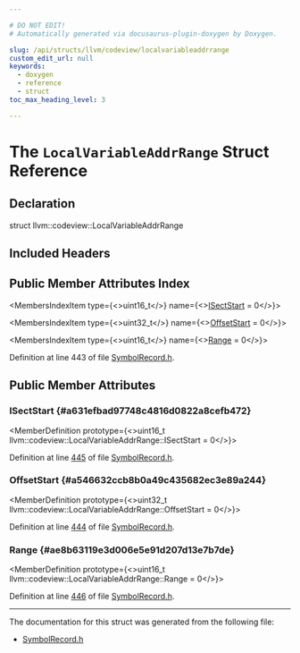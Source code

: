 ```yaml
---

# DO NOT EDIT!
# Automatically generated via docusaurus-plugin-doxygen by Doxygen.

slug: /api/structs/llvm/codeview/localvariableaddrrange
custom_edit_url: null
keywords:
  - doxygen
  - reference
  - struct
toc_max_heading_level: 3

---
```





# The `LocalVariableAddrRange` Struct Reference

<DoxygenPage pluginConfig={pluginConfig}>



## Declaration

<CodeBlock>struct llvm::codeview::LocalVariableAddrRange</CodeBlock>

## Included Headers

<IncludesList>
<IncludesListItem
  filePath="llvm/DebugInfo/CodeView/SymbolRecord.h"
  permalink="/docs/api/files/include/include/llvm/include/llvm/debuginfo/include/llvm/debuginfo/codeview/symbolrecord-h"
  isLocal="true" />
</IncludesList>

## Public Member Attributes Index

<MembersIndex>

<MembersIndexItem
  type={<>uint16&#95;t</>}
  name={<><a href="#a631efbad97748c4816d0822a8cefb472">ISectStart</a> = 0</>}>
</MembersIndexItem>

<MembersIndexItem
  type={<>uint32&#95;t</>}
  name={<><a href="#a546632ccb8b0a49c435682ec3e89a244">OffsetStart</a> = 0</>}>
</MembersIndexItem>

<MembersIndexItem
  type={<>uint16&#95;t</>}
  name={<><a href="#ae8b63119e3d006e5e91d207d13e7b7de">Range</a> = 0</>}>
</MembersIndexItem>

</MembersIndex>


Definition at line 443 of file <a href="/docs/api/files/include/include/llvm/include/llvm/debuginfo/include/llvm/debuginfo/codeview/symbolrecord-h">SymbolRecord.h</a>.

<SectionDefinition>

## Public Member Attributes

### ISectStart {#a631efbad97748c4816d0822a8cefb472}

<MemberDefinition
  prototype={<>uint16&#95;t llvm::codeview::LocalVariableAddrRange::ISectStart = 0</>}>

Definition at line <a href="/docs/api/files/include/include/llvm/include/llvm/debuginfo/include/llvm/debuginfo/codeview/symbolrecord-h/#l00445">445</a> of file <a href="/docs/api/files/include/include/llvm/include/llvm/debuginfo/include/llvm/debuginfo/codeview/symbolrecord-h">SymbolRecord.h</a>.
</MemberDefinition>

### OffsetStart {#a546632ccb8b0a49c435682ec3e89a244}

<MemberDefinition
  prototype={<>uint32&#95;t llvm::codeview::LocalVariableAddrRange::OffsetStart = 0</>}>

Definition at line <a href="/docs/api/files/include/include/llvm/include/llvm/debuginfo/include/llvm/debuginfo/codeview/symbolrecord-h/#l00444">444</a> of file <a href="/docs/api/files/include/include/llvm/include/llvm/debuginfo/include/llvm/debuginfo/codeview/symbolrecord-h">SymbolRecord.h</a>.
</MemberDefinition>

### Range {#ae8b63119e3d006e5e91d207d13e7b7de}

<MemberDefinition
  prototype={<>uint16&#95;t llvm::codeview::LocalVariableAddrRange::Range = 0</>}>

Definition at line <a href="/docs/api/files/include/include/llvm/include/llvm/debuginfo/include/llvm/debuginfo/codeview/symbolrecord-h/#l00446">446</a> of file <a href="/docs/api/files/include/include/llvm/include/llvm/debuginfo/include/llvm/debuginfo/codeview/symbolrecord-h">SymbolRecord.h</a>.
</MemberDefinition>

</SectionDefinition>

<hr/>

The documentation for this struct was generated from the following file:

<ul>
<li><a href="/docs/api/files/include/include/llvm/include/llvm/debuginfo/include/llvm/debuginfo/codeview/symbolrecord-h">SymbolRecord.h</a></li>
</ul>

</DoxygenPage>
